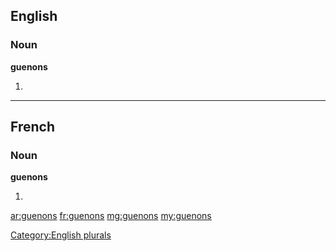 ==English==

===Noun===
'''guenons'''

# {{plural of|guenon}}

[[Category:English plurals]]

----

==French==

===Noun===
'''guenons''' {{f-p}}

# {{plural of|guenon|lang=fr}}

[[ar:guenons]]
[[fr:guenons]]
[[mg:guenons]]
[[my:guenons]]